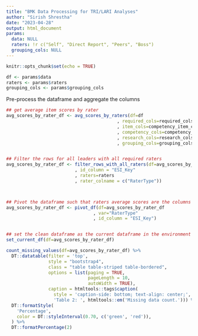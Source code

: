 ```yaml
---
title: "BMK Data Processing for TRI/LARI Analyses"
author: "Sirish Shrestha"
date: "2023-04-28"
output: html_document
params: 
  data: NULL
  raters: !r c("Self", "Direct Report", "Peers", "Boss")
  grouping_cols: NULL
---
```


```r

knitr::opts_chunk$set(echo = TRUE)

```


```r

df <- params$data
raters <- params$raters
grouping_cols <- params$grouping_cols

```


Pre-process the dataframe and aggregate the columns
```r

## get average item scores by rater
avg_scores_by_rater_df <- avg_scores_by_raters(df=df
                                          , required_cols=required_cols
                                          , item_cols=competency_item_cols
                                          , competency_cols=competency_cols
                                          , research_cols=research_cols
                                          , grouping_cols=grouping_cols)


## Filter the rows for all leaders with all required raters
avg_scores_by_rater_df <- filter_rows_with_all_raters(df=avg_scores_by_rater_df
                          , id_column = "ESI_Key"
                          , raters=raters
                          , rater_colname = c("RaterType"))



## Pivot the dataframe such that raters average scores are the columns
avg_scores_by_rater_df <- pivot_df(df=avg_scores_by_rater_df
                                 , var="RaterType"
                                 , id_column = "ESI_Key")


## set the clean dataframe as the current dataframe in the environment
set_current_df(df=avg_scores_by_rater_df)

```



```r

count_missing_values(df=avg_scores_by_rater_df) %>%
  DT::datatable(filter = 'top', 
                style = "bootstrap4",
                class = "table table-striped table-bordered",
                options = list(paging = TRUE, 
                               pageLength = 10, 
                               autoWidth = TRUE),
                caption = htmltools::tags$caption(
                  style = 'caption-side: bottom; text-align: center;',
                  'Table 2: ', htmltools::em('Missing data count.'))) %>%
  DT::formatStyle(
    'Percentage',
    color = DT::styleInterval(0.70, c('green', 'red')),
  ) %>% 
  DT::formatPercentage(2) 


```

